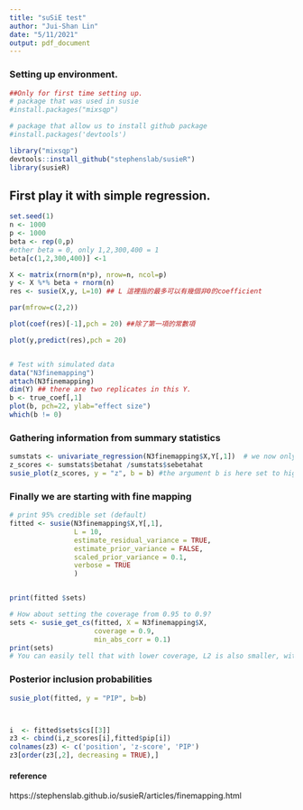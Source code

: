 ```yaml
---
title: "suSiE test"
author: "Jui-Shan Lin"
date: "5/11/2021"
output: pdf_document
---
```


### Setting up environment. 

```r
##Only for first time setting up. 
# package that was used in susie
#install.packages("mixsqp")

# package that allow us to install github package
#install.packages('devtools')
```

```r
library("mixsqp")
devtools::install_github("stephenslab/susieR")
library(susieR)
```

## First play it with simple regression. 
```r
set.seed(1)
n <- 1000
p <- 1000
beta <- rep(0,p)
#other beta = 0, only 1,2,300,400 = 1
beta[c(1,2,300,400)] <-1

X <- matrix(rnorm(n*p), nrow=n, ncol=p)
y <- X %*% beta + rnorm(n)
res <- susie(X,y, L=10) ## L 這裡指的最多可以有幾個非0的coefficient

par(mfrow=c(2,2))

plot(coef(res)[-1],pch = 20) ##除了第一項的常數項

plot(y,predict(res),pch = 20)


# Test with simulated data 
data("N3finemapping")
attach(N3finemapping)
dim(Y) ## there are two replicates in this Y.
b <- true_coef[,1]
plot(b, pch=22, ylab="effect size")
which(b != 0)
```


### Gathering information from summary statistics
```r
sumstats <- univariate_regression(N3finemapping$X,Y[,1])  # we now only focus on the first of the two replicates. 
z_scores <- sumstats$betahat /sumstats$sebetahat
susie_plot(z_scores, y = "z", b = b) #the argument b is here set to highlight true effect in red.
```


###  Finally we are starting with fine mapping
```r
# print 95% credible set (default)
fitted <- susie(N3finemapping$X,Y[,1], 
                L = 10,
                estimate_residual_variance = TRUE, 
                estimate_prior_variance = FALSE,
                scaled_prior_variance = 0.1,
                verbose = TRUE
                )


print(fitted $sets)

```
```r
# How about setting the coverage from 0.95 to 0.9?
sets <- susie_get_cs(fitted, X = N3finemapping$X,
                     coverage = 0.9,
                     min_abs_corr = 0.1)
print(sets)
# You can easily tell that with lower coverage, L2 is also smaller, with higher correlation. 
```

### Posterior inclusion probabilities
```r
susie_plot(fitted, y = "PIP", b=b)



i  <- fitted$sets$cs[[3]]
z3 <- cbind(i,z_scores[i],fitted$pip[i])
colnames(z3) <- c('position', 'z-score', 'PIP')
z3[order(z3[,2], decreasing = TRUE),]

```


#### reference
https://stephenslab.github.io/susieR/articles/finemapping.html
